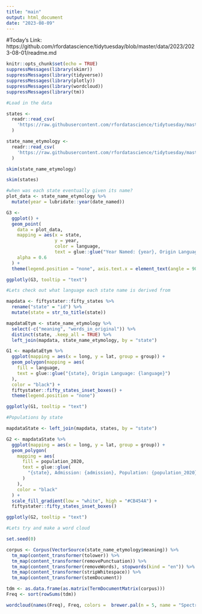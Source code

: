 ```yaml
---
title: "main"
output: html_document
date: "2023-08-09"
---
```


#Today's Link: https://github.com/rfordatascience/tidytuesday/blob/master/data/2023/2023-08-01/readme.md

```r
knitr::opts_chunk$set(echo = TRUE)
suppressMessages(library(skimr))
suppressMessages(library(tidyverse))
suppressMessages(library(plotly))
suppressMessages(library(wordcloud))
suppressMessages(library(tm))
```

```r
#Load in the data

states <-
  readr::read_csv(
    'https://raw.githubusercontent.com/rfordatascience/tidytuesday/master/data/2023/2023-08-01/states.csv'
  ) 

state_name_etymology <-
  readr::read_csv(
    'https://raw.githubusercontent.com/rfordatascience/tidytuesday/master/data/2023/2023-08-01/state_name_etymology.csv'
  ) 

skim(state_name_etymology)

skim(states)
```

```r
#when was each state eventually given its name?
plot_data <- state_name_etymology %>%
  mutate(year = lubridate::year(date_named)) 

G3 <-
  ggplot() +
  geom_point(
    data = plot_data,
    mapping = aes(x = state,
                  y = year, 
                  color = language,
                  text = glue::glue("Year Named: {year}, Origin Language: {language}")),
    alpha = 0.6
  ) +
  theme(legend.position = "none", axis.text.x = element_text(angle = 90, vjust = 0.6))

ggplotly(G3, tooltip = "text")
```

```r
#Lets check out what language each state name is derived from

mapdata <- fiftystater::fifty_states %>%
  rename("state" = "id") %>%
  mutate(state = str_to_title(state))

mapdataEtym <- state_name_etymology %>% 
  select(-c("meaning", "words_in_original")) %>%
  distinct(state, .keep_all = TRUE) %>%
  left_join(mapdata, state_name_etymology, by = "state")

G1 <- mapdataEtym %>%
  ggplot(mapping = aes(x = long, y = lat, group = group)) +
  geom_polygon(mapping = aes(
    fill = language,
    text = glue::glue("{state}, Origin Language: {language}")
  ),
  color = "black") +
  fiftystater::fifty_states_inset_boxes() +
  theme(legend.position = "none")

ggplotly(G1, tooltip = "text")
```

```r
#Populations by state

mapdataState <- left_join(mapdata, states, by = "state")

G2 <- mapdataState %>%
  ggplot(mapping = aes(x = long, y = lat, group = group)) +
  geom_polygon(
    mapping = aes(
      fill = population_2020,
      text = glue::glue(
        "{state}, Admission: {admission}, Population: {population_2020}"
      )
    ),
    color = "black"
  ) +
  scale_fill_gradient(low = "white", high = "#CB454A") +
  fiftystater::fifty_states_inset_boxes() 

ggplotly(G2, tooltip = "text")
```

```r
#Lets try and make a word cloud

set.seed(0)

corpus <- Corpus(VectorSource(state_name_etymology$meaning)) %>%
  tm_map(content_transformer(tolower)) %>%
  tm_map(content_transformer(removePunctuation)) %>%
  tm_map(content_transformer(removeWords), stopwords(kind = "en")) %>%
  tm_map(content_transformer(stripWhitespace)) %>%
  tm_map(content_transformer(stemDocument)) 

tdm <- as.data.frame(as.matrix(TermDocumentMatrix(corpus)))
Freq <- sort(rowSums(tdm))

wordcloud(names(Freq), Freq, colors =  brewer.pal(n = 5, name = "Spectral"))
```

